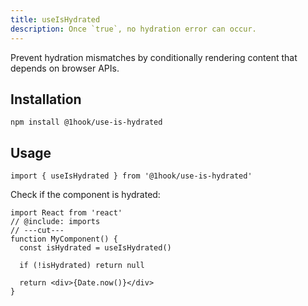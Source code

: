 ```yaml
---
title: useIsHydrated
description: Once `true`, no hydration error can occur.
---
```


Prevent hydration mismatches by conditionally rendering content that depends on browser APIs.

## Installation

```package-install
npm install @1hook/use-is-hydrated
```

## Usage

```tsx twoslash include imports
import { useIsHydrated } from '@1hook/use-is-hydrated'
```

Check if the component is hydrated:

```tsx twoslash
import React from 'react'
// @include: imports
// ---cut---
function MyComponent() {
  const isHydrated = useIsHydrated()

  if (!isHydrated) return null

  return <div>{Date.now()}</div>
}
```
